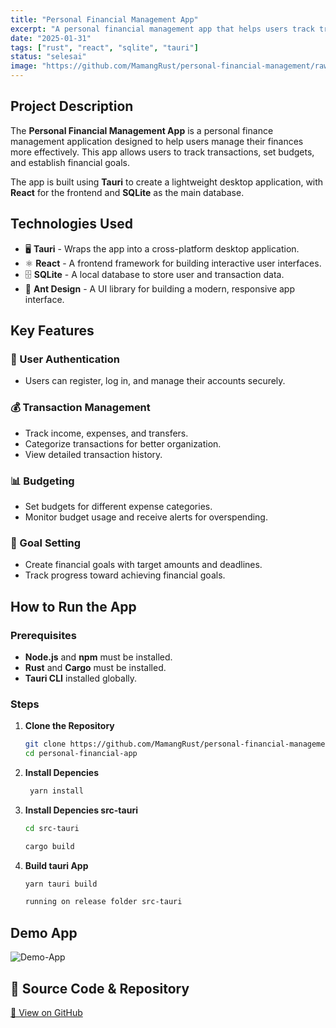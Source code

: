```yaml
---
title: "Personal Financial Management App"
excerpt: "A personal financial management app that helps users track transactions, set budgets, and achieve financial goals with ease."
date: "2025-01-31"
tags: ["rust", "react", "sqlite", "tauri"]
status: "selesai"
image: "https://github.com/MamangRust/personal-financial-management/raw/main/images/image.png?raw=true"
---
```


## Project Description

The **Personal Financial Management App** is a personal finance management application designed to help users manage their finances more effectively. This app allows users to track transactions, set budgets, and establish financial goals.

The app is built using **Tauri** to create a lightweight desktop application, with **React** for the frontend and **SQLite** as the main database.

## Technologies Used


- 🖥️ **Tauri** - Wraps the app into a cross-platform desktop application.
- ⚛️ **React** - A frontend framework for building interactive user interfaces.
- 🗄️ **SQLite** - A local database to store user and transaction data.
- 🎨 **Ant Design** - A UI library for building a modern, responsive app interface.

## Key Features

### 🔐 User Authentication
- Users can register, log in, and manage their accounts securely.

### 💰 Transaction Management
- Track income, expenses, and transfers.
- Categorize transactions for better organization.
- View detailed transaction history.

### 📊 Budgeting
- Set budgets for different expense categories.
- Monitor budget usage and receive alerts for overspending.

### 🎯 Goal Setting
- Create financial goals with target amounts and deadlines.
- Track progress toward achieving financial goals.

## How to Run the App

### Prerequisites
- **Node.js** and **npm** must be installed.
- **Rust** and **Cargo** must be installed.
- **Tauri CLI** installed globally.


### Steps

1. **Clone the Repository**

   ```bash
   git clone https://github.com/MamangRust/personal-financial-management.git
   cd personal-financial-app

2. **Install Depencies**
   ```bash
    yarn install
   ```
3. **Install Depencies src-tauri**
    ```bash
    cd src-tauri

    cargo build

    ```

4. **Build tauri App**
    ```bash
    yarn tauri build

    running on release folder src-tauri
    ```

## Demo App

![Demo-App](https://github.com/MamangRust/personal-financial-management/raw/main/images/image.png?raw=true)



## 🔗 Source Code & Repository
[📌 View on GitHub](https://github.com/MamangRust/personal-financial-management)
